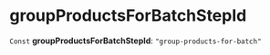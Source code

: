 
# groupProductsForBatchStepId

 `Const` **groupProductsForBatchStepId**: `"group-products-for-batch"`
